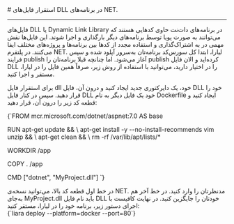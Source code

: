 

<Layout>
<Head>
<title>مستندات استقرار فایل‌های DLL برنامه‌های در NET. - لیارا</title>
<meta property="og:title" content="مستندات خدمات رایانش ابری لیارا" />
<meta property="og:description" content="مستندات مربوط به نحوه استقرار فایل‌های DLL یا Dynamic Link Library در پلتفرم دات‌نت در لیارا"  />
<meta property="og:image" content="https://media.liara.ir/logos/liara-poster.jpg" />
</Head>
# استقرار فایل‌های DLL در برنامه‌های NET.
<hr className="mb-2" />

فایل‌های DLL یا Dynamic Link Library در برنامه‌های دات‌نت حاوی کدهایی هستند که می‌توانند به صورت پویا توسط برنامه‌های دیگر بارگذاری و اجرا شوند. این فایل‌ها نقش مهمی در به اشتراک‌گذاری و استفاده مجدد از کدها بین برنامه‌ها و پروژه‌های مختلف ایفا می‌کنند.
در پلتفرم NET. لیارا، ابتدا کل سورس‌کد برنامه‌تان به‌سرور آپلود شده و سپس فرایند publish آغاز می‌شود. اما چنانچه قبلا برنامه‌تان را publish کرده‌اید و الان فایل DLL را در اختیار دارید، می‌توانید با استفاده از روش زیر، صرفاً همین فایل را در لیارا، مستقر و اجرا کنید.

برای استقرار فایل dll خود، یک دایرکتوری جدید ایجاد کنید و درون آن، فایل DLL خود را قرار دهید.
سپس در کنار فایل DLL خود یک فایل دیگر به نام <Important>Dockerfile</Important> ایجاد کنید و قطعه کد زیر را درون آن، قرار دهید:

<div className="h-2" />
<div dir='ltr'>
    <Highlight className="bash">
        {`FROM mcr.microsoft.com/dotnet/aspnet:7.0 AS base

RUN apt-get update && \\
    apt-get install -y --no-install-recommends vim unzip && \\
    apt-get clean && \\
    rm -rf /var/lib/apt/lists/*

WORKDIR /app

COPY . /app

CMD ["dotnet", "MyProject.dll"]
`}
    </Highlight>
</div>
<div className="h-2" />
در خط اول قطعه کد بالا، می‌توانید نسخه‌ی NET. مدنظرتان را وارد کنید. در خط آخر هم به‌جای <Important>MyProject.dll</Important> باید نام فایل DLL خودتان را جایگزین کنید.
در نهایت کافیست با اجرای دستور زیر، برنامه خود را در لیارا، مستقر کنید:
<div className="h-2" />
<div dir='ltr'>
    <Highlight className="bash">
        {`liara deploy --platform=docker --port=80`}
    </Highlight>
</div>



</Layout>